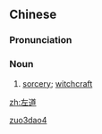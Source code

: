 ==Chinese==
{{zh-forms}}

===Pronunciation===
{{zh-pron
|m=zuǒdào
|cat=n
}}

===Noun===
{{zh-noun}}

# {{lb|zh|literary}} [[sorcery]]; [[witchcraft]]

[[Category:Mandarin literary terms|zuo3dao4]]

[[zh:左道]]